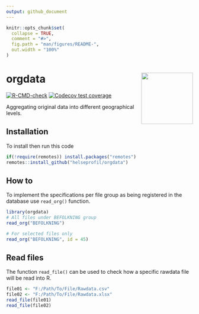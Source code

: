 ```yaml
---
output: github_document
---
```


<!-- README.md is generated from README.Rmd. Please edit that file -->

```r
knitr::opts_chunk$set(
  collapse = TRUE,
  comment = "#>",
  fig.path = "man/figures/README-",
  out.width = "100%"
)
```
# orgdata <img src='man/figures/logo.png' align="right" height="139" />

<!-- badges: start -->
[![R-CMD-check](https://github.com/helseprofil/orgdata/workflows/R-CMD-check/badge.svg)](https://github.com/helseprofil/orgdata/actions)
[![Codecov test coverage](https://codecov.io/gh/helseprofil/orgdata/branch/main/graph/badge.svg)](https://codecov.io/gh/helseprofil/orgdata?branch=main)
<!-- badges: end -->

Aggregating original data into different geographical levels.

## Installation

To install then run this code

```r
if(!require(remotes)) install.packages("remotes")
remotes::install_github("helseprofil/orgdata")
```

## How to

To implement the specifications per file group as being registered in 
the database use `read_org()` function.  

```r
library(orgdata)
# All files under BEFOLKNING group
read_org("BEFOLKNING")

# For selected files only
read_org("BEFOLKNING", id = 45)
```

## Read files

The function `read_file()` can be used to check how a specific rawdata 
file will be read into R.

```r
file01 <- "F:/Path/To/File/Rawdata.csv"
file02 <- "F:/Path/To/File/Rawdata.xlsx"
read_file(file01)
read_file(file02)
```
